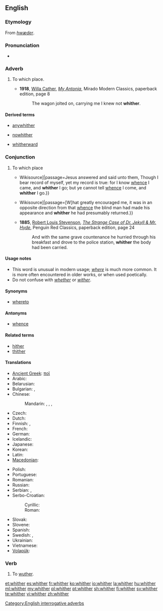 ==English==

===Etymology===
From {{etyl|ang}} ''[[hwæder]]''.

===Pronunciation===
* {{audio|en-us-whither.ogg|Audio (US)}}
*: {{rhymes|ɪðə(r)}}

===Adverb===
{{en-adv|-}}

# {{context|literary|or|archaic}} To which place.
#* '''1918''', [[w:Willa Cather|Willa Cather]], ''[[w:My Antonia|My Antonia]]'', Mirado Modern Classics, paperback edition, page 8
#*: The wagon jolted on, carrying me I knew not '''whither'''.

====Derived terms====
{{rel-top3|Terms derived from whither}}
* [[anywhither]]
{{rel-mid3}}
* [[nowhither]]
{{rel-mid3}}
* [[whitherward]]
{{rel-bottom}}

===Conjunction===
{{en-con}}

# {{context|literary|or|archaic}} To which place
#* {{quote-book|year=1611|title=King James Bible|section=John 8:14|url=[s:Bible (King James)/John{{!}}Wikisource]|passage=Jesus answered and said unto them, Though I bear record of myself, yet my record is true: for I know [[whence]] I came, and '''whither''' I go; but ye cannot tell [[whence]] I come, and '''whither''' I go.}}
#* {{quote-book|year=1883|author=Robert Louis Stevenson|title=Treasure Island|chapter=The Sea-chest|url=[s:Treasure Island/Chapter 4{{!}}Wikisource]|passage=[W]hat greatly encouraged me, it was in an opposite direction from that [[whence]] the blind man had made his appearance and '''whither''' he had presumably returned.}}
#* '''1885''', [[w:Robert Louis Stevenson|Robert Louis Stevenson]], ''[[w:The Strange Case of Dr. Jekyll & Mr. Hyde|The Strange Case of Dr. Jekyll & Mr. Hyde]]'', Penguin Red Classics, paperback edition, page 24
#*: And with the same grave countenance he hurried through his breakfast and drove to the police station, '''whither''' the body had been carried.

====Usage notes====
* This word is unusual in modern usage; ''[[where]]'' is much more common. It is more often encountered in older works, or when used poetically.
* Do not confuse with ''[[whether]]'' or ''[[wither]]''.

====Synonyms====
* [[whereto]]

====Antonyms====
* [[whence]]

====Related terms====
* [[hither]]
* [[thither]]

====Translations====
{{trans-top|to which place}}
* [[Ancient Greek]]: [[ποῖ]]
* Arabic: {{t|ar|إلى أين|tr=ʾílā ʾáyn(a)|sc=Arab}}
* Belarusian: {{t|be|куды|tr=kudý|sc=Cyrl}}
* Bulgarian: {{t|bg|накъде|tr=nakǎdé}},  {{t|bg|накъдето|tr=nakǎdéto}}
* Chinese:
*: Mandarin: {{t|zh|哪兒|sc=Hani}}, {{t|zh|哪儿|tr=nǎr|sc=Hani}}, {{t|zh|哪裡|sc=Hani}}, {{t|zh|哪里|tr=nǎlǐ|sc=Hani}}
* Czech: {{t|cs|kam}}
* Dutch: {{t+|nl|waarheen}}
* Finnish: {{t+|fi|minne}}, {{t-|fi|jonne}}
* French: {{t+|fr|où}}
* German: {{t-|de|wohin}}
* Icelandic: {{t|is|hvert}}
* Japanese: {{t|ja|どこ|tr=doko-e|alt=どこへ|sc=Jpan}}
* Korean: {{t|ko|어디|tr=eodi|sc=Kore}}
* Latin: {{t|la|quo|alt=quō}}
* [[Macedonian]]: {{t-|mk|каде|tr=káde}}
{{trans-mid}}
* Polish: {{t|pl|dokąd}}
* Portuguese: {{t+|pt|aonde}}
* Romanian: {{t-|ro|încotro}}
* Russian: {{t+|ru|куда|tr=kudá}}
* Serbian: {{t-|sr|kuda}}, {{t-|sr|kamo}}
* Serbo-Croatian:
*: Cyrillic: {{t|sh|куда}}
*: Roman: {{t|sh|kuda}}
* Slovak: {{t|sk|kam}}
* Slovene: {{t|sl|kam}}
* Spanish: {{t-|es|adónde}}
* Swedish: {{t+|sv|vart}}, {{t|sv|varthän}}
* Ukrainian: {{t|uk|куди|tr=kudý|sc=Cyrl}}
* Vietnamese: {{t|vi|đâu}}
* [[Volapük]]: {{t|vo|kipladio}}
{{trans-bottom}}

===Verb===
{{en-verb}}

# {{intransitive|obsolete|dialectal}} To [[wuther]].

[[Category:English interrogative adverbs]]

[[et:whither]]
[[es:whither]]
[[fr:whither]]
[[ko:whither]]
[[io:whither]]
[[la:whither]]
[[hu:whither]]
[[ml:whither]]
[[my:whither]]
[[pl:whither]]
[[pt:whither]]
[[sh:whither]]
[[fi:whither]]
[[sv:whither]]
[[te:whither]]
[[vi:whither]]
[[zh:whither]]